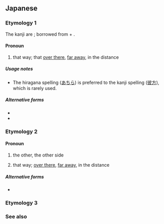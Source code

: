 ==Japanese==

===Etymology 1===
{{ja-kanjitab|あ|ちら|yomi=k,irr}}
The kanji are {{juku}}; borrowed from {{bor|ja|zh|彼}} + {{l|zh|方}}.
{{rfe|ja|From where comes the "chira" suffix in {{ja-r|何方|どちら}}, {{ja-r|此方|こちら}}, and {{ja-r|彼方|あちら}}; & the "nata" suffix in {{ja-r|何方|どなた}}, {{ja-r|此方|こなた}}, and {{ja-r|彼方|かなた}}?}}

====Pronoun====
{{ja-pos|pronoun|あちら}}

# that way; that [[over there]], [[far away]], in the distance

=====Usage notes=====
* The hiragana spelling ([[あちら]]) is preferred to the kanji spelling ([[彼方]]), which is rarely used.

=====Alternative forms=====
* {{l|ja|あち}}
* {{l|ja|あっち}}

===Etymology 2===
{{ja-kanjitab|yomi=irr}}

====Pronoun====
{{ja-pos|pronoun|かなた}}

# the other, the other side
#:{{ja-usex|'''彼方'''の神、クルフィックス|'''^かなた''' の ^かみ、^クルフィックス|Kruphix, God of '''Horizons'''}}
# that way; [[over there]], [[far away]], in the distance

=====Alternative forms=====
* {{l|ja|あなた}}

===Etymology 3===
{{ja-see|あなた}}

===See also===
{{Japanese demonstratives}}